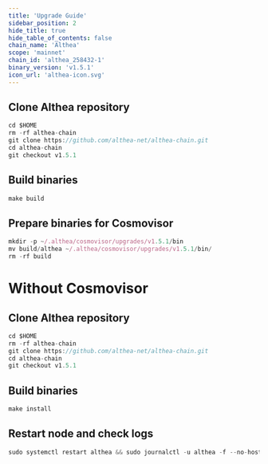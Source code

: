 ```yaml
---
title: 'Upgrade Guide'
sidebar_position: 2
hide_title: true
hide_table_of_contents: false
chain_name: 'Althea'
scope: 'mainnet'
chain_id: 'althea_258432-1'
binary_version: 'v1.5.1'
icon_url: 'althea-icon.svg'
---
```



<PageTitle
  iconUrl="img/althea-icon.svg"
  title="Althea Upgrade Guide"
  chainId="althea_258432-1"
  version="v1.5.1"
/>

## Clone Althea repository

```js
cd $HOME
rm -rf althea-chain
git clone https://github.com/althea-net/althea-chain.git
cd althea-chain
git checkout v1.5.1
```

## Build binaries

```js
make build
```

## Prepare binaries for Cosmovisor

```js
mkdir -p ~/.althea/cosmovisor/upgrades/v1.5.1/bin
mv build/althea ~/.althea/cosmovisor/upgrades/v1.5.1/bin/
rm -rf build
```

# Without Cosmovisor

## Clone Althea repository

```js
cd $HOME
rm -rf althea-chain
git clone https://github.com/althea-net/althea-chain.git
cd althea-chain
git checkout v1.5.1
```

## Build binaries

```js
make install
```

## Restart node and check logs

```js
sudo systemctl restart althea && sudo journalctl -u althea -f --no-hostname -o cat
```

